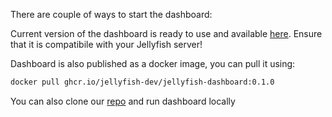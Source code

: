 
There are couple of ways to start the dashboard:

<Tabs>
  <TabItem value="main" label="Up-to-date version">

Current version of the dashboard is ready to use and available
[here](https://jellyfish-dev.github.io/jellyfish-dashboard/).
Ensure that it is compatibile with your Jellyfish server!

  </TabItem>
  <TabItem value="docker" label="Docker container">

Dashboard is also published as a docker image, you can pull it using:

```bash
docker pull ghcr.io/jellyfish-dev/jellyfish-dashboard:0.1.0
```

  </TabItem>
  <TabItem value="repo" label="Official repository">

You can also clone our [repo](https://github.com/jellyfish-dev/jellyfish-dashboard)
and run dashboard locally

  </TabItem>
</Tabs>
